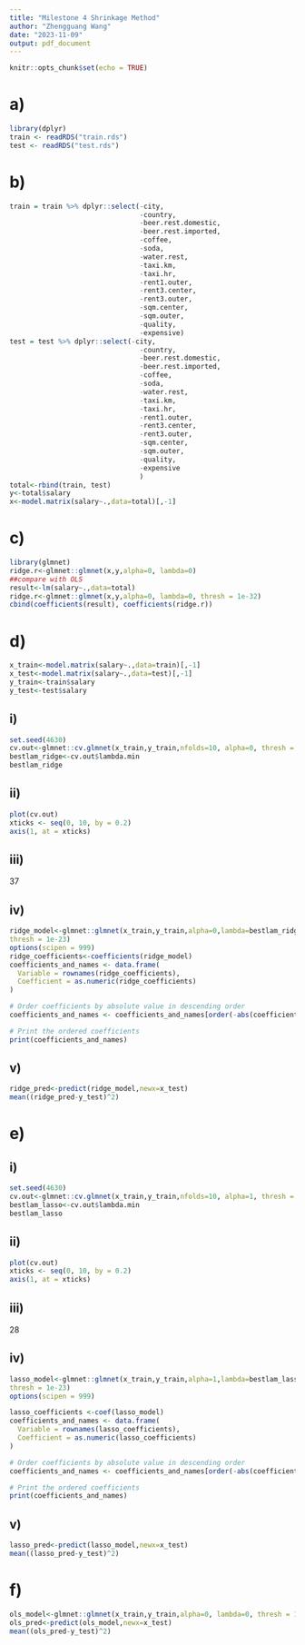```yaml
---
title: "Milestone 4 Shrinkage Method"
author: "Zhengguang Wang"
date: "2023-11-09"
output: pdf_document
---
```


```r
knitr::opts_chunk$set(echo = TRUE)
```

# a)
```r
library(dplyr)
train <- readRDS("train.rds")
test <- readRDS("test.rds")
```

# b)
```r
train = train %>% dplyr::select(-city,
                                -country,
                                -beer.rest.domestic,
                                -beer.rest.imported,
                                -coffee,
                                -soda,
                                -water.rest,
                                -taxi.km,
                                -taxi.hr,
                                -rent1.outer,
                                -rent3.center,
                                -rent3.outer,
                                -sqm.center,
                                -sqm.outer,
                                -quality,
                                -expensive)
test = test %>% dplyr::select(-city,
                                -country,
                                -beer.rest.domestic,
                                -beer.rest.imported,
                                -coffee,
                                -soda,
                                -water.rest,
                                -taxi.km,
                                -taxi.hr,
                                -rent1.outer,
                                -rent3.center,
                                -rent3.outer,
                                -sqm.center,
                                -sqm.outer,
                                -quality,
                                -expensive
                                )
total<-rbind(train, test)
y<-total$salary
x<-model.matrix(salary~.,data=total)[,-1]
```
# c)
```r
library(glmnet)
ridge.r<-glmnet::glmnet(x,y,alpha=0, lambda=0)
##compare with OLS
result<-lm(salary~.,data=total)
ridge.r<-glmnet::glmnet(x,y,alpha=0, lambda=0, thresh = 1e-32)
cbind(coefficients(result), coefficients(ridge.r))
```
# d)
```r
x_train<-model.matrix(salary~.,data=train)[,-1]
x_test<-model.matrix(salary~.,data=test)[,-1]
y_train<-train$salary
y_test<-test$salary
```
## i)
```r
set.seed(4630)
cv.out<-glmnet::cv.glmnet(x_train,y_train,nfolds=10, alpha=0, thresh = 1e-23)
bestlam_ridge<-cv.out$lambda.min
bestlam_ridge
```

## ii)
```r
plot(cv.out)
xticks <- seq(0, 10, by = 0.2)
axis(1, at = xticks)
```

## iii)
37 

## iv)
```r
ridge_model<-glmnet::glmnet(x_train,y_train,alpha=0,lambda=bestlam_ridge,
thresh = 1e-23)
options(scipen = 999)
ridge_coefficients<-coefficients(ridge_model)
coefficients_and_names <- data.frame(
  Variable = rownames(ridge_coefficients),
  Coefficient = as.numeric(ridge_coefficients)
)

# Order coefficients by absolute value in descending order
coefficients_and_names <- coefficients_and_names[order(-abs(coefficients_and_names$Coefficient)), ]

# Print the ordered coefficients
print(coefficients_and_names)
```

## v)
```r
ridge_pred<-predict(ridge_model,newx=x_test)
mean((ridge_pred-y_test)^2)
```


# e)
## i)
```r
set.seed(4630)
cv.out<-glmnet::cv.glmnet(x_train,y_train,nfolds=10, alpha=1, thresh = 1e-23)
bestlam_lasso<-cv.out$lambda.min
bestlam_lasso
```

## ii)
```r
plot(cv.out)
xticks <- seq(0, 10, by = 0.2)
axis(1, at = xticks)
```

## iii)
28

## iv)
```r
lasso_model<-glmnet::glmnet(x_train,y_train,alpha=1,lambda=bestlam_lasso,
thresh = 1e-23)
options(scipen = 999)

lasso_coefficients <-coef(lasso_model)
coefficients_and_names <- data.frame(
  Variable = rownames(lasso_coefficients),
  Coefficient = as.numeric(lasso_coefficients)
)

# Order coefficients by absolute value in descending order
coefficients_and_names <- coefficients_and_names[order(-abs(coefficients_and_names$Coefficient)), ]

# Print the ordered coefficients
print(coefficients_and_names)
```

## v)
```r
lasso_pred<-predict(lasso_model,newx=x_test)
mean((lasso_pred-y_test)^2)
```

# f)
```r
ols_model<-glmnet::glmnet(x_train,y_train,alpha=0, lambda=0, thresh = 1e-23)
ols_pred<-predict(ols_model,newx=x_test)
mean((ols_pred-y_test)^2)
```

